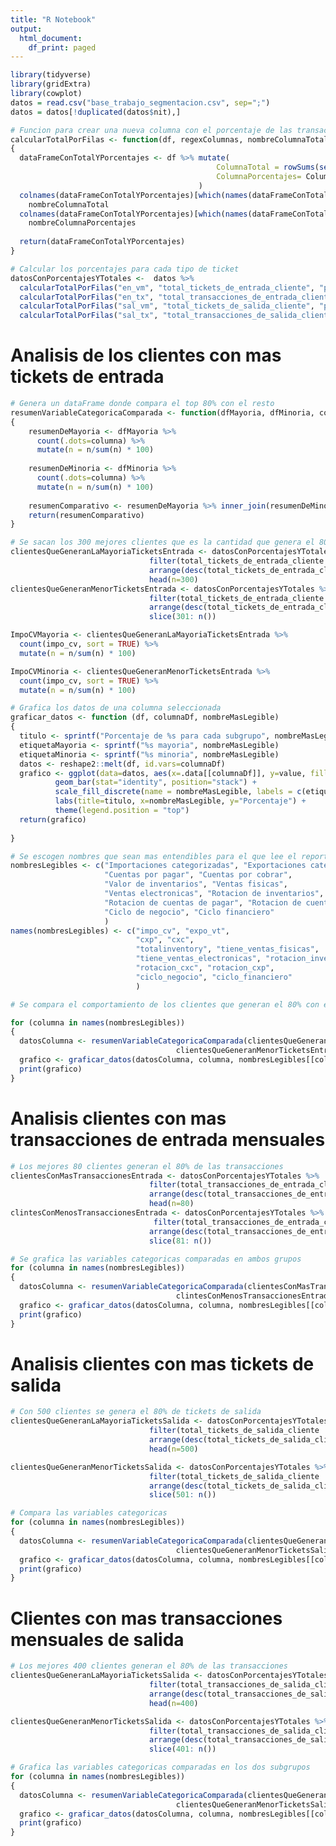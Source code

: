 ```yaml
---
title: "R Notebook"
output:
  html_document:
    df_print: paged
---
```


```r
library(tidyverse)
library(gridExtra)
library(cowplot)
datos = read.csv("base_trabajo_segmentacion.csv", sep=";") 
datos = datos[!duplicated(datos$nit),]
```

```r
# Funcion para crear una nueva columna con el porcentaje de las transacciones que ese cliente genera 
calcularTotalPorFilas <- function(df, regexColumnas, nombreColumnaTotal, nombreColumnaPorcentajes)
{
  dataFrameConTotalYPorcentajes <- df %>% mutate(
                                              ColumnaTotal = rowSums(select(.,contains(regexColumnas))),
                                              ColumnaPorcentajes= ColumnaTotal/sum(ColumnaTotal)*100
                                          ) 
  colnames(dataFrameConTotalYPorcentajes)[which(names(dataFrameConTotalYPorcentajes) == "ColumnaTotal")] <- 
    nombreColumnaTotal
  colnames(dataFrameConTotalYPorcentajes)[which(names(dataFrameConTotalYPorcentajes) == "ColumnaPorcentajes")] <- 
    nombreColumnaPorcentajes
                                          
  return(dataFrameConTotalYPorcentajes)
}
```


```r
# Calcular los porcentajes para cada tipo de ticket
datosConPorcentajesYTotales <-  datos %>% 
  calcularTotalPorFilas("en_vm", "total_tickets_de_entrada_cliente", "porcentaje_de_tickets_de_entrada_cliente") %>%
  calcularTotalPorFilas("en_tx", "total_transacciones_de_entrada_cliente", "porcentaje_transacciones_de_entrada_cliente") %>%
  calcularTotalPorFilas("sal_vm", "total_tickets_de_salida_cliente", "porcentaje_tickets_de_salida_cliente") %>% 
  calcularTotalPorFilas("sal_tx", "total_transacciones_de_salida_cliente", "porcentaje_transacciones_de_salida_cliente") 
```

# Analisis de los clientes con mas tickets de entrada 

```r
# Genera un dataFrame donde compara el top 80% con el resto 
resumenVariableCategoricaComparada <- function(dfMayoria, dfMinoria, columna)
{
    resumenDeMayoria <- dfMayoria %>%
      count(.dots=columna) %>%
      mutate(n = n/sum(n) * 100)
    
    resumenDeMinoria <- dfMinoria %>%
      count(.dots=columna) %>%
      mutate(n = n/sum(n) * 100)
    
    resumenComparativo <- resumenDeMayoria %>% inner_join(resumenDeMinoria, by= structure(names=columna, .Data=columna))
    return(resumenComparativo)
}
```



```r
# Se sacan los 300 mejores clientes que es la cantidad que genera el 80% de las transacciones
clientesQueGeneranLaMayoriaTicketsEntrada <- datosConPorcentajesYTotales %>%
                               filter(total_tickets_de_entrada_cliente != 0)  %>%  
                               arrange(desc(total_tickets_de_entrada_cliente)) %>%
                               head(n=300)
clientesQueGeneranMenorTicketsEntrada <- datosConPorcentajesYTotales %>%
                               filter(total_tickets_de_entrada_cliente != 0)  %>%  
                               arrange(desc(total_tickets_de_entrada_cliente)) %>%
                               slice(301: n())
```






```r

ImpoCVMayoria <- clientesQueGeneranLaMayoriaTicketsEntrada %>%
  count(impo_cv, sort = TRUE) %>%
  mutate(n = n/sum(n) * 100)

ImpoCVMinoria <- clientesQueGeneranMenorTicketsEntrada %>%
  count(impo_cv, sort = TRUE) %>%
  mutate(n = n/sum(n) * 100)

```


```r
# Grafica los datos de una columna seleccionada
graficar_datos <- function (df, columnaDf, nombreMasLegible)
{
  titulo <- sprintf("Porcentaje de %s para cada subgrupo", nombreMasLegible)
  etiquetaMayoria <- sprintf("%s mayoria", nombreMasLegible)
  etiquetaMinoria <- sprintf("%s minoria", nombreMasLegible)
  datos <- reshape2::melt(df, id.vars=columnaDf)
  grafico <- ggplot(data=datos, aes(x=.data[[columnaDf]], y=value, fill=variable)) +
          geom_bar(stat="identity", position="stack") + 
          scale_fill_discrete(name = nombreMasLegible, labels = c(etiquetaMayoria, etiquetaMinoria)) +
          labs(title=titulo, x=nombreMasLegible, y="Porcentaje") + 
          theme(legend.position = "top")
  return(grafico) 
  
}

```


```r
# Se escogen nombres que sean mas entendibles para el que lee el reporte
nombresLegibles <- c("Importaciones categorizadas", "Exportaciones categorizadas",
                     "Cuentas por pagar", "Cuentas por cobrar",
                     "Valor de inventarios", "Ventas fisicas", 
                     "Ventas electronicas", "Rotacion de inventarios",
                     "Rotacion de cuentas de pagar", "Rotacion de cuentas por cobrar",
                     "Ciclo de negocio", "Ciclo financiero"
                     )
names(nombresLegibles) <- c("impo_cv", "expo_vt", 
                            "cxp", "cxc", 
                            "totalinventory", "tiene_ventas_fisicas",
                            "tiene_ventas_electronicas", "rotacion_inventarios",
                            "rotacion_cxc", "rotacion_cxp", 
                            "ciclo_negocio", "ciclo_financiero"
                            )
```


```r
# Se compara el comportamiento de los clientes que generan el 80% con el resto

for (columna in names(nombresLegibles))
{
  datosColumna <- resumenVariableCategoricaComparada(clientesQueGeneranLaMayoriaTicketsEntrada, 
                                     clientesQueGeneranMenorTicketsEntrada, columna)
  grafico <- graficar_datos(datosColumna, columna, nombresLegibles[[columna]])
  print(grafico)
}

```

# Analisis clientes con mas transacciones de entrada mensuales 

```r
# Los mejores 80 clientes generan el 80% de las transacciones 
clientesConMasTransaccionesEntrada <- datosConPorcentajesYTotales %>%
                               filter(total_transacciones_de_entrada_cliente != 0)  %>%  
                               arrange(desc(total_transacciones_de_entrada_cliente)) %>%
                               head(n=80)
clintesConMenosTransaccionesEntrada <- datosConPorcentajesYTotales %>%
                                filter(total_transacciones_de_entrada_cliente != 0)  %>%  
                               arrange(desc(total_transacciones_de_entrada_cliente)) %>%
                               slice(81: n())
```


```r
# Se grafica las variables categoricas comparadas en ambos grupos
for (columna in names(nombresLegibles))
{
  datosColumna <- resumenVariableCategoricaComparada(clientesConMasTransaccionesEntrada, 
                                     clintesConMenosTransaccionesEntrada, columna)
  grafico <- graficar_datos(datosColumna, columna, nombresLegibles[[columna]])
  print(grafico)
}
```

# Analisis clientes con mas tickets de salida

```r
# Con 500 clientes se genera el 80% de tickets de salida
clientesQueGeneranLaMayoriaTicketsSalida <- datosConPorcentajesYTotales %>%
                               filter(total_tickets_de_salida_cliente != 0)  %>%  
                               arrange(desc(total_tickets_de_salida_cliente)) %>%
                               head(n=500)

clientesQueGeneranMenorTicketsSalida <- datosConPorcentajesYTotales %>%
                               filter(total_tickets_de_salida_cliente != 0)  %>%  
                               arrange(desc(total_tickets_de_salida_cliente)) %>%
                               slice(501: n())
```


```r
# Compara las variables categoricas
for (columna in names(nombresLegibles))
{
  datosColumna <- resumenVariableCategoricaComparada(clientesQueGeneranLaMayoriaTicketsSalida, 
                                     clientesQueGeneranMenorTicketsSalida, columna)
  grafico <- graficar_datos(datosColumna, columna, nombresLegibles[[columna]])
  print(grafico)
}
```


# Clientes con mas transacciones mensuales de salida 

```r
# Los mejores 400 clientes generan el 80% de las transacciones
clientesQueGeneranLaMayoriaTicketsSalida <- datosConPorcentajesYTotales %>%
                               filter(total_transacciones_de_salida_cliente != 0)  %>%  
                               arrange(desc(total_transacciones_de_salida_cliente)) %>%
                               head(n=400)

clientesQueGeneranMenorTicketsSalida <- datosConPorcentajesYTotales %>%
                               filter(total_transacciones_de_salida_cliente != 0)  %>%  
                               arrange(desc(total_transacciones_de_salida_cliente)) %>%
                               slice(401: n())
```


```r
# Grafica las variables categoricas comparadas en los dos subgrupos 
for (columna in names(nombresLegibles))
{
  datosColumna <- resumenVariableCategoricaComparada(clientesQueGeneranLaMayoriaTicketsSalida, 
                                     clientesQueGeneranMenorTicketsSalida, columna)
  grafico <- graficar_datos(datosColumna, columna, nombresLegibles[[columna]])
  print(grafico)
}
```

